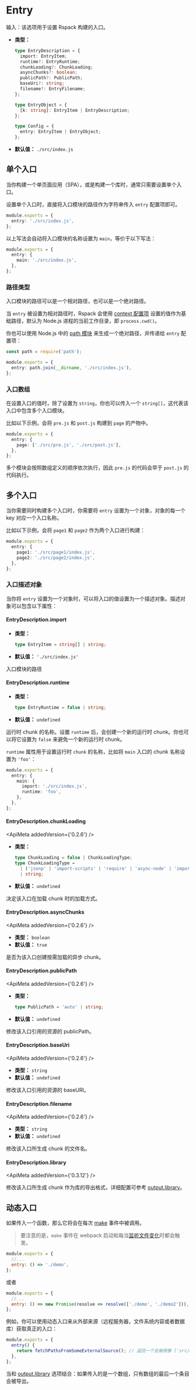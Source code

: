 
<WebpackLicense from="https://webpack.docschina.org/configuration/entry-context/#entry" />

# Entry

输入：该选项用于设置 Rspack 构建的入口。

- **类型：**

  ```ts
  type EntryDescription = {
    import: EntryItem;
    runtime?: EntryRuntime;
    chunkLoading?: ChunkLoading;
    asyncChunks?: boolean;
    publicPath?: PublicPath;
    baseUri?: string;
    filename?: EntryFilename;
  };

  type EntryObject = {
    [k: string]: EntryItem | EntryDescription;
  };

  type Config = {
    entry: EntryItem | EntryObject;
  };
  ```

- **默认值：** `./src/index.js`

## 单个入口

当你构建一个单页面应用（SPA），或是构建一个库时，通常只需要设置单个入口。

设置单个入口时，直接将入口模块的路径作为字符串传入 `entry` 配置项即可。

```ts title="rspack.config.js"
module.exports = {
  entry: './src/index.js',
};
```

以上写法会自动将入口模块的名称设置为 `main`，等价于以下写法：

```ts title="rspack.config.js"
module.exports = {
  entry: {
    main: './src/index.js',
  },
};
```

### 路径类型

入口模块的路径可以是一个相对路径，也可以是一个绝对路径。

当 `entry` 被设置为相对路径时，Rspack 会使用 [context 配置项](/config/context.html) 设置的值作为基础路径，默认为 Node.js 进程的当前工作目录，即 `process.cwd()`。

你也可以使用 Node.js 中的 [path 模块](https://nodejs.org/api/path.html) 来生成一个绝对路径，并传递给 `entry` 配置项：

```ts title="rspack.config.js"
const path = require('path');

module.exports = {
  entry: path.join(__dirname, './src/index.js'),
};
```

### 入口数组

在设置入口的值时，除了设置为 `string`，你也可以传入一个 `string[]`，这代表该入口中包含多个入口模块。

比如以下示例，会将 `pre.js` 和 `post.js` 构建到 `page` 的产物中。

```ts title="rspack.config.js"
module.exports = {
  entry: {
    page: ['./src/pre.js', './src/post.js'],
  },
};
```

多个模块会按照数组定义的顺序依次执行，因此 `pre.js` 的代码会早于 `post.js` 的代码执行。

## 多个入口

当你需要同时构建多个入口时，你需要将 `entry` 设置为一个对象，对象的每一个 key 对应一个入口名称。

比如以下示例，会将 `page1` 和 `page2` 作为两个入口进行构建：

```ts title="rspack.config.js"
module.exports = {
  entry: {
    page1: './src/page1/index.js',
    page2: './src/page2/index.js',
  },
};
```

### 入口描述对象

当你将 `entry` 设置为一个对象时，可以将入口的值设置为一个描述对象。描述对象可以包含以下属性：

#### EntryDescription.import

- **类型：**

  ```ts
  type EntryItem = string[] | string;
  ```

- **默认值：** `'./src/index.js'`

入口模块的路径

#### EntryDescription.runtime

- **类型：**

  ```ts
  type EntryRuntime = false | string;
  ```

- **默认值：** `undefined`

运行时 chunk 的名称。设置 `runtime` 后，会创建一个新的运行时 chunk。你也可以将它设置为 `false` 来避免一个新的运行时 chunk。

`runtime` 属性用于设置运行时 `chunk` 的名称，比如将 `main` 入口的 chunk 名称设置为 `'foo'`：

```ts title="rspack.config.js"
module.exports = {
  entry: {
    main: {
      import: './src/index.js',
      runtime: 'foo',
    },
  },
};
```

#### EntryDescription.chunkLoading

<ApiMeta addedVersion={'0.2.6'} />

- **类型：**

  ```ts
  type ChunkLoading = false | ChunkLoadingType;
  type ChunkLoadingType =
    | ('jsonp' | 'import-scripts' | 'require' | 'async-node' | 'import')
    | string;
  ```

- **默认值：** `undefined`

决定该入口在加载 chunk 时的加载方式。

#### EntryDescription.asyncChunks

<ApiMeta addedVersion={'0.2.6'} />

- **类型：** `boolean`
- **默认值：** `true`

是否为该入口创建按需加载的异步 chunk。

#### EntryDescription.publicPath

<ApiMeta addedVersion={'0.2.6'} />

- **类型：**

  ```ts
  type PublicPath = 'auto' | string;
  ```

- **默认值：** `undefined`

修改该入口引用的资源的 publicPath。

#### EntryDescription.baseUri

<ApiMeta addedVersion={'0.2.6'} />

- **类型：** `string`
- **默认值：** `undefined`

修改该入口引用的资源的 baseURI。

#### EntryDescription.filename

<ApiMeta addedVersion={'0.2.6'} />

- **类型：** `string`
- **默认值：** `undefined`

修改该入口所生成 chunk 的文件名。

#### EntryDescription.library

<ApiMeta addedVersion={'0.3.12'} />

修改该入口所生成 chunk 作为库的导出格式，详细配置可参考 [output.library](/config/output#outputlibrary)。

## 动态入口

如果传入一个函数，那么它将会在每次 [make](/api/plugin-api/compiler-hooks#make) 事件中被调用。

> 要注意的是，`make` 事件在 webpack 启动和每当[监听文件变化](/config/watch)时都会触发。

```js title=rspack.config.js
module.exports = {
  //...
  entry: () => './demo',
};
```

或者

```js title=rspack.config.js
module.exports = {
  //...
  entry: () => new Promise(resolve => resolve(['./demo', './demo2'])),
};
```

例如，你可以使用动态入口来从外部来源（远程服务器，文件系统内容或者数据库）获取真正的入口：

```js title=rspack.config.js
module.exports = {
  entry() {
    return fetchPathsFromSomeExternalSource(); // 返回一个会被用像 ['src/main-layout.js', 'src/admin-layout.js'] 的东西 resolve 的 promise
  },
};
```

当和 [output.library](/config/output#outputlibrary) 选项结合：如果传入的是一个数组，只有数组的最后一个条目会被导出。
